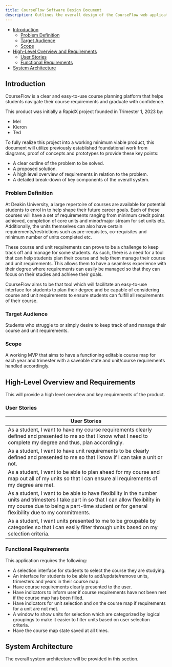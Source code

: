 ```yaml
---
title: CourseFlow Software Design Document
description: Outlines the overall design of the CourseFlow web application.
---
```


- [Introduction](#introduction)
  - [Problem Definition](#problem-definition)
  - [Target Audience](#target-audience)
  - [Scope](#scope)
- [High-Level Overview and Requirements](#high-level-overview-and-requirements)
  - [User Stories](#user-stories)
  - [Functional Requirements](#functional-requirements)
- [System Architecture](#system-architecture)


## Introduction

CourseFlow is a clear and easy-to-use course planning platform that helps students navigate their course requirements and graduate with confidence.

This product was initially a RapidX project founded in Trimester 1, 2023 by:
- Mel
- Kieron
- Ted

To fully realize this project into a working minimum viable product, this document will utilize previously established foundational work from diagrams, proof of concepts and prototypes to provide these key points:

- A clear outline of the problem to be solved.
- A proposed solution.
- A high level overview of requirements in relation to the problem.
- A detailed break-down of key components of the overall system.


### Problem Definition

At Deakin University, a large repertoire of courses are available for potential students to enrol in to help shape their future career goals. Each of these courses will have a set of requirements ranging from minimum credit points achieved, completion of core units and minor/major stream for set units etc. Additionally, the units themselves can also have certain requirements/restrictions such as pre-requisites, co-requisites and minimum number of units completed etc.

These course and unit requirements can prove to be a challenge to keep track off and manage for some students. As such, there is a need for a tool that can help students plan their course and help them manage their course and unit requirements. This allows them to have a seamless experience with their degree where requirements can easily be managed so that they can focus on their studies and achieve their goals.

CourseFlow aims to be that tool which will facilitate an easy-to-use interface for students to plan their degree and be capable of considering course and unit requirements to ensure students can fulfill all requirements of their course.

### Target Audience

Students who struggle to or simply desire to keep track of and manage their course and unit requirements.

### Scope

A working MVP that aims to have a functioning editable course map for each year and trimester with a saveable state and unit/course requirements handled accordingly.


## High-Level Overview and Requirements

This will provide a high level overview and key requirements of the product.

### User Stories

| User Stories                                                                                                                                                                                                                         |
| ------------------------------------------------------------------------------------------------------------------------------------------------------------------------------------------------------------------------------------ |
| As a student, I want to have my course requirements clearly defined and presented to me so that I know what I need to complete my degree and thus, plan accordingly.                                                                 |
| As a student, I want to have unit requirements to be clearly defined and presented to me so that I know if I can take a unit or not.                                                                                                 | 
| As a student, I want to be able to plan ahead for my course and map out all of my units so that I can ensure all requirements of my degree are met.                                                                                  |
| As a student, I want to be able to have flexibility in the number units and trimesters I take part in so that I can allow flexibility in my course due to being a part-time student or for general flexibility due to my commitments.|
| As a student, I want units presented to me to be groupable by categories so that I can easily filter through units based on my selection criteria.                                                                                   |

### Functional Requirements

This application requires the following:
- A selection interface for students to select the course they are studying.
- An interface for students to be able to add/update/remove units, trimesters and years in their course map.
- Have course requirements clearly presented to the user.
- Have indicators to inform user if course requirements have not been met if the course map has been filled.
- Have indicators for unit selection and on the course map if requirements for a unit are not met.
- A window to show units for selection which are categorized by logical groupings to make it easier to filter units based on user selection criteria.
- Have the course map state saved at all times.

## System Architecture

The overall system architecture will be provided in this section.

